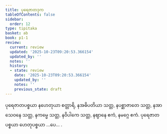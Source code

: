 ```yaml
---
title: ပုရေဇာတဒုက
tableOfContents: false
sidebar:
  order: 12
type: tipitaka
basket: ab
book: p1-1
review:
  current: review
  updated: '2025-10-23T09:20:53.366154'
  updated_by: ''
  notes: ''
  history:
  - state: review
    date: '2025-10-23T09:20:53.366154'
    updated_by: ''
    notes: ''
    previous_state: draft
---
```



<ReviewStatus review={frontmatter.review} showDetails={true} />

<HypothesisAnnotation frontmatter={frontmatter} />

<DynamicBreadcrumb />

<Division number="169" book="p1-1" e="ch" v="36" p="52">

<Paragraph number="597" book="p1-1">
ပုရေဇာတပစ္စယာ နဟေတုယာ စတ္တာရိ, နအဓိပတိယာ သတ္တ, နပစ္ဆာဇာတေ သတ္တ, နအာသေဝနေ သတ္တ, နကမ္မေ သတ္တ, နဝိပါကေ သတ္တ, နဈာနေ ဧကံ, နမဂ္ဂေ ဧကံ.
</Paragraph>

<Paragraph number="598" book="p1-1">
ပုရေဇာတပစ္စယာ ဟေတုပစ္စယာ …ပေ… .
</Paragraph>
</Division>